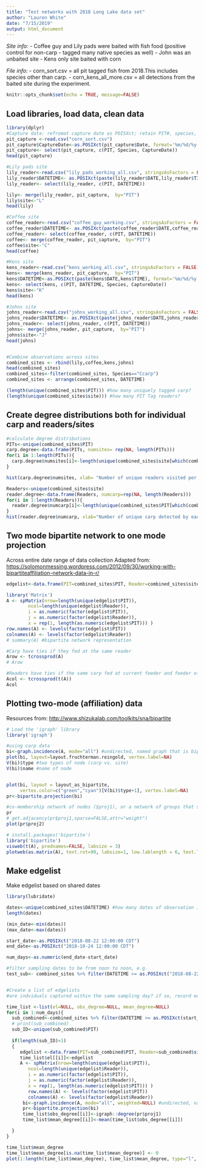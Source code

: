 ```yaml
---
title: "Test networks with 2018 Long Lake data set"
author: "Lauren White"
date: "7/15/2019"
output: html_document
---
```


*Site info:*
- Coffee guy and Lily pads were baited with fish food (positive control for non-carp - tagged many native species as well)
- John was an unbaited site 
- Kens only site baited with corn

*File info:*
- corn_sort.csv = all pit tagged fish from 2018.This includes species other than carp. 
- corn_kens_all_more.csv = all detections from the baited site during the experiment. 

```r
knitr::opts_chunk$set(echo = TRUE, message=FALSE)
```

## Load libraries, load data, clean data

```r
library(dplyr)
#Capture data: refromat capture date as POISXct; retain PIT#, species, and capture date
pit_capture <-read.csv("corn_sort.csv")
pit_capture$CaptureDate<-as.POSIXct(pit_capture$Date, format='%m/%d/%y', tz="CDT")
pit_capture<- select(pit_capture, c(PIT, Species, CaptureDate))
head(pit_capture)

#Lily pads site
lily_reader<-read.csv("lily_pads_working_all.csv", stringsAsFactors = FALSE)
lily_reader$DATETIME<- as.POSIXct(paste(lily_reader$DATE,lily_reader$TIME), format='%m/%d/%y %H:%M', tz="CDT")
lily_reader<- select(lily_reader, c(PIT, DATETIME))

lily<- merge(lily_reader, pit_capture,  by="PIT")
lily$site<-"L"
head(lily)

#Coffee site
coffee_reader<-read.csv("coffee_guy_working.csv", stringsAsFactors = FALSE)
coffee_reader$DATETIME<- as.POSIXct(paste(coffee_reader$DATE,coffee_reader$TIME), format='%m/%d/%y %H:%M', tz="CDT")
coffee_reader<- select(coffee_reader, c(PIT, DATETIME))
coffee<- merge(coffee_reader, pit_capture,  by="PIT")
coffee$site<-"C"
head(coffee)

#Kens site
kens_reader<-read.csv("kens_working_all.csv", stringsAsFactors = FALSE)
kens<- merge(kens_reader, pit_capture,  by="PIT")
kens$DATETIME<-as.POSIXct(paste(kens$DATE,kens$TIME), format='%m/%d/%y %H:%M', tz="CDT")
kens<- select(kens, c(PIT, DATETIME, Species, CaptureDate))
kens$site<-"K"
head(kens)

#Johns site
johns_reader<-read.csv("johns_working_all.csv", stringsAsFactors = FALSE)
johns_reader$DATETIME<- as.POSIXct(paste(johns_reader$DATE,johns_reader$TIME), format='%m/%d/%y %H:%M', tz="CDT")
johns_reader<- select(johns_reader, c(PIT, DATETIME))
johns<- merge(johns_reader, pit_capture,  by="PIT")
johns$site<-"J"
head(johns)


#Combine observations across sites
combined_sites <- rbind(lily,coffee,kens,johns) 
head(combined_sites)
combined_sites<-filter(combined_sites, Species=="Ccarp")
combined_sites <- arrange(combined_sites, DATETIME)

(length(unique(combined_sites$PIT))) #how many uniquely tagged carp?
(length(unique(combined_sites$site))) #how many PIT Tag readers?

```
## Create degree distributions both for individual carp and readers/sites

```r
#calculate degree distributions
PITs<-unique(combined_sites$PIT)
carp.degree<-data.frame(PITs, numsites= rep(NA, length(PITs)))
for(i in 1:length(PITs)){
  carp.degree$numsites[i]<-length(unique(combined_sites$site[which(combined_sites$PIT==PITs[i])]))
}

hist(carp.degree$numsites, xlab= "Number of unique readers visited per carp", main=NULL, cex.lab=1.5, cex.axis=1.5, breaks=3, right=FALSE)

Readers<-unique(combined_sites$site)
reader.degree<-data.frame(Readers, numcarp=rep(NA, length(Readers)))
for(i in 1:length(Readers)){
  reader.degree$numcarp[i]<-length(unique(combined_sites$PIT[which(combined_sites$site==Readers[i])]))
}
hist(reader.degree$numcarp, xlab="Number of unique carp detected by each reader", main=NULL, cex.lab=1.5, cex.axis=1.5, breaks=50)

```

## Two mode bipartite network to one mode projection
Across entire date range of data collection
Adapted from: <https://solomonmessing.wordpress.com/2012/09/30/working-with-bipartiteaffiliation-network-data-in-r/>
```r
edgelist<-data.frame(PIT=combined_sites$PIT, Reader=combined_sites$site)

library('Matrix')
A <- spMatrix(nrow=length(unique(edgelist$PIT)),
        ncol=length(unique(edgelist$Reader)),
        i = as.numeric(factor(edgelist$PIT)),
        j = as.numeric(factor(edgelist$Reader)),
        x = rep(1, length(as.numeric(edgelist$PIT))) )
row.names(A) <- levels(factor(edgelist$PIT))
colnames(A) <- levels(factor(edgelist$Reader))
# summary(A) #bipartite network representation

#Carp have ties if they fed at the same reader
Arow <- tcrossprod(A)
# Arow

#Readers have ties if the same carp fed at current feeder and feeder of interest
Acol <- tcrossprod(t(A))
Acol
```

## Plotting two-mode (affiliation) data
Resources from: <http://www.shizukalab.com/toolkits/sna/bipartite>

```r
# Load the 'igraph' library
library('igraph')

#using carp data
bi<-graph.incidence(A, mode="all") #undirected, named graph that is bipartite
plot(bi, layout=layout.fruchterman.reingold, vertex.label=NA)
V(bi)$type #two types of node (carp vs. site)
V(bi)$name #name of node


plot(bi, layout = layout_as_bipartite,
     vertex.color=c("green","cyan")[V(bi)$type+1], vertex.label=NA)
pr<-bipartite.projection(bi) 

#co-membership network of nodes ($proj1), or a network of groups that share members ($proj2).
pr
# get.adjacency(pr$proj1,sparse=FALSE,attr="weight")
plot(pr$proj2)

# install.packages('bipartite')
library('bipartite')
visweb(t(A), prednames=FALSE, labsize = 3)
plotweb(as.matrix(A), text.rot=90, labsize=1, low.lablength = 6, text.low.col="black")
```

## Make edgelist

Make edgelist based on shared dates
```r
library(lubridate)

dates<-unique(combined_sites$DATETIME) #how many dates of observation in dataset?
length(dates)

(min_date<-min(dates))
(max_date<-max(dates))

start_date<-as.POSIXct("2018-08-22 12:00:00 CDT")
end_date<-as.POSIXct("2018-10-24 12:00:00 CDT")

num_days<-as.numeric(end_date-start_date)

#filter sampling dates to be from noon to noon, e.g.
test_sub<- combined_sites %>% filter(DATETIME >= as.POSIXct("2018-08-22 12:00:00 CDT", tz="CDT") & DATETIME <= as.POSIXct("2018-08-23 12:00:00 CDT", tz="CDT"))


#Create a list of edgelists
#are indviduals captured within the same sampling day? if so, record edgelist

time_list <-list(el=NULL, obs_degree=NULL, mean_degree=NULL)
for(i in 1:num_days){
  sub_combined<-combined_sites %>% filter(DATETIME >= as.POSIXct(start_date+ (i-1)*86400, tz="CDT") & DATETIME <= as.POSIXct(start_date + i*86400, tz="CDT"))
  # print(sub_combined)
  sub_ID<-unique(sub_combined$PIT)
  
  if(length(sub_ID)>1)
  {
     edgelist <-data.frame(PIT=sub_combined$PIT, Reader=sub_combined$site)
     time_list$el[[i]]<-edgelist
     A <- spMatrix(nrow=length(unique(edgelist$PIT)),
        ncol=length(unique(edgelist$Reader)),
        i = as.numeric(factor(edgelist$PIT)),
        j = as.numeric(factor(edgelist$Reader)),
        x = rep(1, length(as.numeric(edgelist$PIT))) )
        row.names(A) <- levels(factor(edgelist$PIT))
        colnames(A) <- levels(factor(edgelist$Reader))
      bi<-graph.incidence(A, mode="all", weighted=NULL) #undirected, named graph that is bipartite
      pr<-bipartite.projection(bi) 
      time_list$obs_degree[[i]]<-igraph::degree(pr$proj1)
      time_list$mean_degree[[i]]<-mean(time_list$obs_degree[[i]])

  }
}

time_list$mean_degree
time_list$mean_degree[is.na(time_list$mean_degree)] <- 0
plot(1:length(time_list$mean_degree), time_list$mean_degree, type="l", xlab= "Sampling day", ylab= "Mean degree")
```


